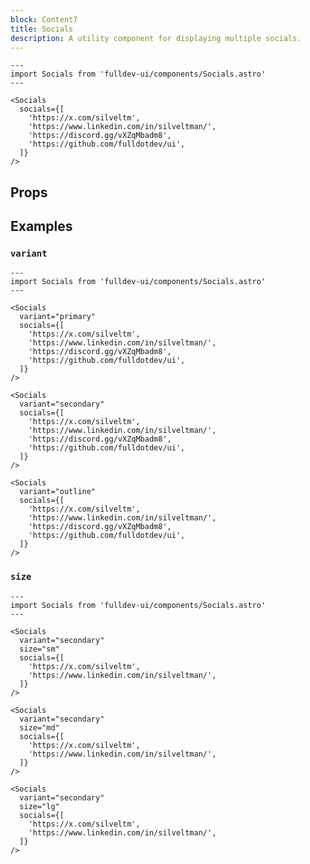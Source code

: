 ```yaml
---
block: Content7
title: Socials
description: A utility component for displaying multiple socials.
---
```



```astro live
---
import Socials from 'fulldev-ui/components/Socials.astro'
---

<Socials
  socials={[
    'https://x.com/silveltm',
    'https://www.linkedin.com/in/silveltman/',
    'https://discord.gg/vXZqMbadm8',
    'https://github.com/fulldotdev/ui',
  ]}
/>
```

## Props

<Props />

## Examples

### `variant`

```astro live
---
import Socials from 'fulldev-ui/components/Socials.astro'
---

<Socials
  variant="primary"
  socials={[
    'https://x.com/silveltm',
    'https://www.linkedin.com/in/silveltman/',
    'https://discord.gg/vXZqMbadm8',
    'https://github.com/fulldotdev/ui',
  ]}
/>

<Socials
  variant="secondary"
  socials={[
    'https://x.com/silveltm',
    'https://www.linkedin.com/in/silveltman/',
    'https://discord.gg/vXZqMbadm8',
    'https://github.com/fulldotdev/ui',
  ]}
/>

<Socials
  variant="outline"
  socials={[
    'https://x.com/silveltm',
    'https://www.linkedin.com/in/silveltman/',
    'https://discord.gg/vXZqMbadm8',
    'https://github.com/fulldotdev/ui',
  ]}
/>
```

### `size`

```astro live
---
import Socials from 'fulldev-ui/components/Socials.astro'
---

<Socials
  variant="secondary"
  size="sm"
  socials={[
    'https://x.com/silveltm',
    'https://www.linkedin.com/in/silveltman/',
  ]}
/>

<Socials
  variant="secondary"
  size="md"
  socials={[
    'https://x.com/silveltm',
    'https://www.linkedin.com/in/silveltman/',
  ]}
/>

<Socials
  variant="secondary"
  size="lg"
  socials={[
    'https://x.com/silveltm',
    'https://www.linkedin.com/in/silveltman/',
  ]}
/>
```

